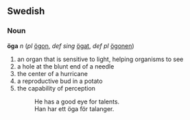 ==Swedish==
===Noun===
'''öga''' ''n'' (''pl'' [[ögon]], ''def sing'' [[ögat]], ''def pl'' [[ögonen]])

#an organ that is sensitive to light, helping organisms to see
#a hole at the blunt end of a needle
#the center of a hurricane
#a reproductive bud in a potato
#the capability of perception
#:He has a good eye for talents. 
#:Han har ett öga för talanger.